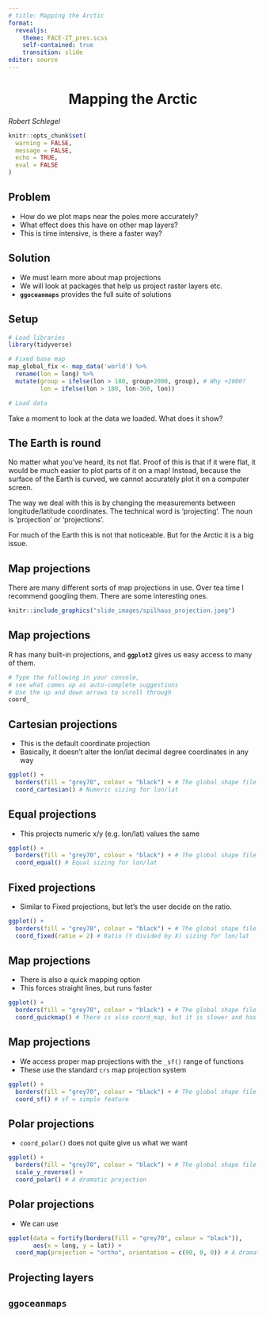 ```yaml
---
# title: Mapping the Arctic
format:
  revealjs:
    theme: FACE-IT_pres.scss
    self-contained: true
    transition: slide
editor: source
---
```


# Mapping the Arctic {background-color="#008980" style="text-align: center"}

*Robert Schlegel*

```r
knitr::opts_chunk$set(
  warning = FALSE, 
  message = FALSE,
  echo = TRUE,
  eval = FALSE
)
```

## Problem

-   How do we plot maps near the poles more accurately?
-   What effect does this have on other map layers?
-   This is time intensive, is there a faster way?

## Solution

-   We must learn more about map projections
-   We will look at packages that help us project raster layers etc.
-   **`ggoceanmaps`** provides the full suite of solutions

## Setup

```r
# Load libraries
library(tidyverse)

# Fixed base map
map_global_fix <- map_data('world') %>% 
  rename(lon = long) %>% 
  mutate(group = ifelse(lon > 180, group+2000, group), # Why +2000?
         lon = ifelse(lon > 180, lon-360, lon))

# Load data

```

Take a moment to look at the data we loaded. What does it show?

## The Earth is round  
  
No matter what you've heard, its not flat. Proof of this is that if it were flat, it would be much easier to plot parts of it on a map! Instead, because the surface of the Earth is curved, we cannot accurately plot it on a computer screen.  
  
The way we deal with this is by changing the measurements between longitude/latitude coordinates. The technical word is 'projecting'. The noun is 'projection' or 'projections'. 
  
For much of the Earth this is not that noticeable. But for the Arctic it is a big issue.

## Map projections

There are many different sorts of map projections in use. Over tea time I recommend googling them. There are some interesting ones.

```r
knitr::include_graphics("slide_images/spilhaus_projection.jpeg")
```

## Map projections

R has many built-in projections, and **`ggplot2`** gives us easy access to many of them.

```r
# Type the following in your console,
# see what comes up as auto-complete suggestions
# Use the up and down arrows to scroll through
coord_
```

## Cartesian projections

-   This is the default coordinate projection  
-   Basically, it doesn't alter the lon/lat decimal degree coordinates in any way

```r
ggplot() +
  borders(fill = "grey70", colour = "black") + # The global shape file
  coord_cartesian() # Numeric sizing for lon/lat 
```
## Equal projections

-   This projects numeric x/y (e.g. lon/lat) values the same

```r
ggplot() +
  borders(fill = "grey70", colour = "black") + # The global shape file
  coord_equal() # Equal sizing for lon/lat 
```

## Fixed projections

-   Similar to Fixed projections, but let's the user decide on the ratio.

```r
ggplot() +
  borders(fill = "grey70", colour = "black") + # The global shape file
  coord_fixed(ratio = 2) # Ratio (Y divided by X) sizing for lon/lat 
```
## Map projections

-   There is also a quick mapping option
-   This forces straight lines, but runs faster

```r
ggplot() +
  borders(fill = "grey70", colour = "black") + # The global shape file
  coord_quickmap() # There is also coord_map, but it is slower and has issues with these data
```


## Map projections

-   We access proper map projections with the `_sf()` range of functions
-   These use the standard `crs` map projection system

```r
ggplot() +
  borders(fill = "grey70", colour = "black") + # The global shape file
  coord_sf() # sf = simple feature
```

## Polar projections

-   `coord_polar()` does not quite give us what we want

```r
ggplot() +
  borders(fill = "grey70", colour = "black") + # The global shape file
  scale_y_reverse() +
  coord_polar() # A dramatic projection
```
## Polar projections

-   We can use 

```r
ggplot(data = fortify(borders(fill = "grey70", colour = "black")),
       aes(x = long, y = lat)) +
  coord_map(projection = "ortho", orientation = c(90, 0, 0)) # A dramatic projection
```

## Projecting layers

## **`ggoceanmaps`**


